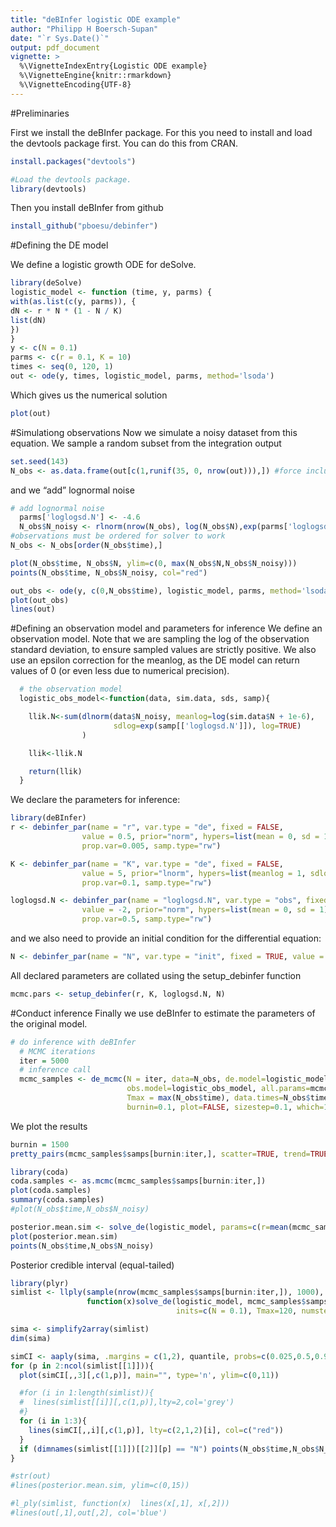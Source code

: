 ```yaml
---
title: "deBInfer logistic ODE example"
author: "Philipp H Boersch-Supan"
date: "`r Sys.Date()`"
output: pdf_document
vignette: >
  %\VignetteIndexEntry{Logistic ODE example}
  %\VignetteEngine{knitr::rmarkdown}
  %\VignetteEncoding{UTF-8}
---
```


#Preliminaries

First we install the deBInfer package. For this you need to install and load the devtools package first. You can do this from CRAN.
```r
install.packages("devtools")
```
```r
#Load the devtools package.
library(devtools)
```

Then you install deBInfer from github
```r
install_github("pboesu/debinfer")
```

#Defining the DE model

We define a logistic growth ODE for deSolve.

```r
library(deSolve)
logistic_model <- function (time, y, parms) {
with(as.list(c(y, parms)), {
dN <- r * N * (1 - N / K)
list(dN)
})
}
y <- c(N = 0.1)
parms <- c(r = 0.1, K = 10)
times <- seq(0, 120, 1)
out <- ode(y, times, logistic_model, parms, method='lsoda')
```

Which gives us the numerical solution

```r
plot(out)
```

#Simulationg observations
Now we simulate a noisy dataset from this equation. We sample a random subset from the integration output 

```r
set.seed(143)
N_obs <- as.data.frame(out[c(1,runif(35, 0, nrow(out))),]) #force include the first time-point (t=0)

```
and we "add" lognormal noise 
```r
# add lognormal noise
  parms['loglogsd.N'] <- -4.6
  N_obs$N_noisy <- rlnorm(nrow(N_obs), log(N_obs$N),exp(parms['loglogsd.N']))
#observations must be ordered for solver to work
N_obs <- N_obs[order(N_obs$time),]

plot(N_obs$time, N_obs$N, ylim=c(0, max(N_obs$N,N_obs$N_noisy)))
points(N_obs$time, N_obs$N_noisy, col="red")

out_obs <- ode(y, c(0,N_obs$time), logistic_model, parms, method='lsoda')
plot(out_obs)
lines(out)
```

#Defining an observation model and parameters for inference
We define an observation model. Note that we are sampling the log of the observation standard deviation, to ensure sampled values are strictly positive.
We also use an epsilon correction for the meanlog, as the DE model can return values of 0 (or even less due to numerical precision). 
```r
  # the observation model
  logistic_obs_model<-function(data, sim.data, sds, samp){

    llik.N<-sum(dlnorm(data$N_noisy, meanlog=log(sim.data$N + 1e-6), 
                       sdlog=exp(samp[['loglogsd.N']]), log=TRUE)
                )

    llik<-llik.N

    return(llik)
  }

```

We declare the parameters for inference:
```r
library(deBInfer)
r <- debinfer_par(name = "r", var.type = "de", fixed = FALSE,
                value = 0.5, prior="norm", hypers=list(mean = 0, sd = 1),
                prop.var=0.005, samp.type="rw")

K <- debinfer_par(name = "K", var.type = "de", fixed = FALSE,
                value = 5, prior="lnorm", hypers=list(meanlog = 1, sdlog = 1),
                prop.var=0.1, samp.type="rw")

loglogsd.N <- debinfer_par(name = "loglogsd.N", var.type = "obs", fixed = FALSE,
                value = -2, prior="norm", hypers=list(mean = 0, sd = 1),
                prop.var=0.5, samp.type="rw")

```
and we also need to provide an initial condition for the differential equation:
```r
N <- debinfer_par(name = "N", var.type = "init", fixed = TRUE, value = 0.1)
```
All declared parameters are collated using the setup_debinfer function
```r
mcmc.pars <- setup_debinfer(r, K, loglogsd.N, N)
```

#Conduct inference
Finally we use deBInfer to estimate the parameters of the original model.
```r
# do inference with deBInfer
  # MCMC iterations
  iter = 5000
  # inference call
  mcmc_samples <- de_mcmc(N = iter, data=N_obs, de.model=logistic_model, 
                          obs.model=logistic_obs_model, all.params=mcmc.pars,
                          Tmax = max(N_obs$time), data.times=N_obs$time, cnt=iter, 
                          burnin=0.1, plot=FALSE, sizestep=0.1, which=1)

```

We plot the results
```r
burnin = 1500
pretty_pairs(mcmc_samples$samps[burnin:iter,], scatter=TRUE, trend=TRUE)

library(coda)
coda.samples <- as.mcmc(mcmc_samples$samps[burnin:iter,])
plot(coda.samples)
summary(coda.samples)
#plot(N_obs$time,N_obs$N_noisy)

posterior.mean.sim <- solve_de(logistic_model, params=c(r=mean(mcmc_samples$samps$r[burnin:iter]),K=mean(mcmc_samples$samps$K[burnin:iter])), Tmax=max(N_obs$time), inits=c(N=0.1))
plot(posterior.mean.sim)
points(N_obs$time,N_obs$N_noisy)
```

Posterior credible interval (equal-tailed)
```r
library(plyr)
simlist <- llply(sample(nrow(mcmc_samples$samps[burnin:iter,]), 1000),
                 function(x)solve_de(logistic_model, mcmc_samples$samps[burnin:iter,][x,],
                                     inits=c(N = 0.1), Tmax=120, numsteps=100))

sima <- simplify2array(simlist)
dim(sima)

simCI <- aaply(sima, .margins = c(1,2), quantile, probs=c(0.025,0.5,0.975))
for (p in 2:ncol(simlist[[1]])){
  plot(simCI[,,3][,c(1,p)], main="", type='n', ylim=c(0,11))

  #for (i in 1:length(simlist)){
  #  lines(simlist[[i]][,c(1,p)],lty=2,col='grey')
  #}
  for (i in 1:3){
    lines(simCI[,,i][,c(1,p)], lty=c(2,1,2)[i], col=c("red"))
  }
  if (dimnames(simlist[[1]])[[2]][p] == "N") points(N_obs$time,N_obs$N_noisy)
}
```

```r
#str(out)
#lines(posterior.mean.sim, ylim=c(0,15))

#l_ply(simlist, function(x)  lines(x[,1], x[,2]))
#lines(out[,1],out[,2], col='blue')
```

